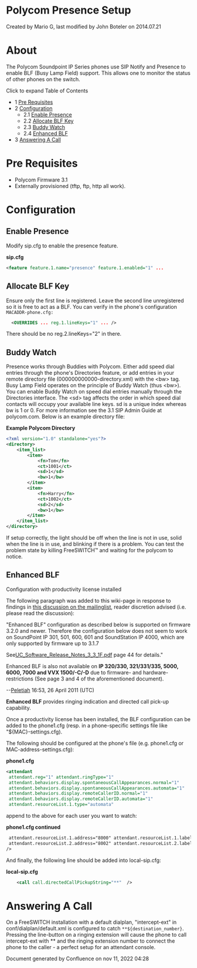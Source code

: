 
# Polycom Presence Setup 

 Created by  Mario G, last modified by  John Boteler on 2014.07.21

# About

The Polycom Soundpoint IP Series phones use SIP Notify and Presence to enable BLF (Busy Lamp Field) support. This allows one to monitor the status of other phones on the switch.

Click to expand Table of Contents

* 1 [Pre Requisites](#pre-requisites)
* 2 [Configuration](#configuration)  
   * 2.1 [Enable Presence](#enable-presence--)  
   * 2.2 [Allocate BLF Key](#allocate-blf-key)  
   * 2.3 [Buddy Watch](#buddy-watch--)  
   * 2.4 [Enhanced BLF](#enhanced-blf)
* 3 [Answering A Call](#answering-a-call)

# Pre Requisites

* Polycom Firmware 3.1
* Externally provisioned (tftp, ftp, http all work).

# Configuration

## Enable Presence  

Modify sip.cfg to enable the presence feature.

**sip.cfg**

```xml
<feature feature.1.name="presence" feature.1.enabled="1" ...
```

## Allocate BLF Key

Ensure only the first line is registered. Leave the second line unregistered so it is free to act as a BLF. You can verify in the phone's configuration `MACADDR-phone.cfg:`

```xml
  <OVERRIDES ... reg.1.lineKeys="1" ... />
```

There should be no reg.2.lineKeys="2" in there.

## Buddy Watch  

Presence works through Buddies with Polycom. Either add speed dial entries through the phone's Directories feature, or add entries in your remote directory file (000000000000-directory.xml) with the &lt;bw> tag. Busy Lamp Field operates on the principle of Buddy Watch (thus &lt;bw>). You can enable Buddy Watch on speed dial entries manually through the Directories interface. The &lt;sd> tag affects the order in which speed dial contacts will occupy your available line keys. sd is a unique index whereas bw is 1 or 0\. For more information see the 3.1 SIP Admin Guide at polycom.com. Below is an example directory file:

**Example Polycom Directory**

```xml
<?xml version="1.0" standalone="yes"?>
<directory>
	<item_list>
		<item>
			<fn>Tom</fn>
			<ct>1001</ct>
			<sd>1</sd>
			<bw>1</bw>
		</item>
		<item>
			<fn>Harry</fn>
			<ct>1002</ct>
			<sd>2</sd>
			<bw>1</bw>
		</item>
	</item_list>
</directory>
```

If setup correctly, the light should be off when the line is not in use, solid when the line is in use, and blinking if there is a problem. You can test the problem state by killing FreeSWITCH™ and waiting for the polycom to notice.

## Enhanced BLF

Configuration with productivity license installed  

The following paragraph was added to this wiki-page in response to findings in [this discussion on the mailinglist](http://lists.freeswitch.org/pipermail/freeswitch-users/2011-April/071665.html), reader discretion advised (i.e. please read the discussion):  

"Enhanced BLF" configuration as described below is supported on firmware 3.2.0 and newer. Therefore the configuration below does not seem to work on SoundPoint IP 301, 501, 600, 601 and SoundStation IP 4000, which are only supported by firmware up to 3.1.7

See[UC\_Software\_Release\_Notes\_3\_3\_1F.pdf](http://downloads.polycom.com/voice/voip/uc/UC%5FSoftware%5FRelease%5FNotes%5F3%5F3%5F1F.pdf) page 44 for details."

Enhanced BLF is also not available on **IP 320/330, 321/331/335, 5000, 6000, 7000 and VVX 1500/-C/-D** due to firmware- and hardware-restrictions (See page 3 and 4 of the aforementioned document).

\--[Peletiah](https://wiki.freeswitch.org/wiki/User:Peletiah "User:Peletiah") 16:53, 26 April 2011 (UTC)

  
**Enhanced BLF** provides ringing indication and directed call pick-up capability.

Once a productivity license has been installed, the BLF configuration can be added to the phone1.cfg (resp. in a phone-specific settings file like "${MAC}-settings.cfg).

The following should be configured at the phone's file (e.g. phone1.cfg or MAC-address-settings.cfg):

**phone1.cfg**

```xml
<attendant 
 attendant.reg="1" attendant.ringType="1"
 attendant.behaviors.display.spontaneousCallAppearances.normal="1" 
 attendant.behaviors.display.spontaneousCallAppearances.automata="1"
 attendant.behaviors.display.remoteCallerID.normal="1"
 attendant.behaviors.display.remoteCallerID.automata="1" 
 attendant.resourceList.1.type="automata"
```

append to the above for each user you want to watch:

**phone1.cfg continued**

```xml
 attendant.resourceList.1.address="8000" attendant.resourceList.1.label="FirstUserName"
 attendant.resourceList.2.address="8002" attendant.resourceList.2.label="SecondUserName"
/>
```

And finally, the following line should be added into local-sip.cfg:

**local-sip.cfg**

```xml
    <call call.directedCallPickupString="**"  />
```

# Answering A Call

On a FreeSWITCH installation with a default dialplan, "intercept-ext" in conf/dialplan/default.xml is configured to catch `**${destination_number}`. Pressing the line-button on a ringing extension will cause the phone to call intercept-ext with \*\* and the ringing extension number to connect the phone to the caller - a perfect setup for an attendant console.

Document generated by Confluence on nov 11, 2022 04:28
